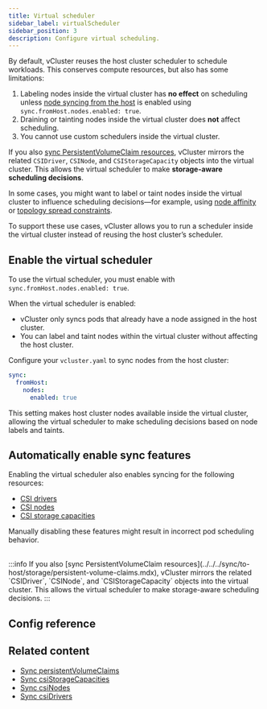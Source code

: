 ```yaml
---
title: Virtual scheduler
sidebar_label: virtualScheduler
sidebar_position: 3
description: Configure virtual scheduling.
---
```



By default, vCluster reuses the host cluster scheduler to schedule workloads. This conserves compute resources, but also has some limitations:

1. Labeling nodes inside the virtual cluster has **no effect** on scheduling unless [node syncing from the host](../../../sync/from-host/nodes) is enabled using `sync.fromHost.nodes.enabled: true`.
2. Draining or tainting nodes inside the virtual cluster does **not** affect scheduling.
3. You cannot use custom schedulers inside the virtual cluster.

If you also [sync PersistentVolumeClaim resources](../../../sync/to-host/storage/persistent-volume-claims.mdx), vCluster mirrors the related `CSIDriver`, `CSINode`, and `CSIStorageCapacity` objects into the virtual cluster. This allows the virtual scheduler to make **storage-aware scheduling decisions**.

In some cases, you might want to label or taint nodes inside the virtual cluster to influence scheduling decisions—for example, using [node affinity](https://kubernetes.io/docs/concepts/scheduling-eviction/assign-pod-node/#affinity-and-anti-affinity) or [topology spread constraints](https://kubernetes.io/docs/concepts/workloads/pods/pod-topology-spread-constraints/).

To support these use cases, vCluster allows you to run a scheduler inside the virtual cluster instead of reusing the host cluster’s scheduler.

## Enable the virtual scheduler

To use the virtual scheduler, you must enable with `sync.fromHost.nodes.enabled: true`.

When the virtual scheduler is enabled:

- vCluster only syncs pods that already have a node assigned in the host cluster.
- You can label and taint nodes within the virtual cluster without affecting the host cluster.

Configure your `vcluster.yaml` to sync nodes from the host cluster:

```yaml
sync:
  fromHost:
    nodes:
      enabled: true
```

This setting makes host cluster nodes available inside the virtual cluster, allowing the virtual scheduler to make scheduling decisions based on node labels and taints.

## Automatically enable sync features

Enabling the virtual scheduler also enables syncing for the following resources:

- [CSI drivers](../../../sync/from-host/csi-drivers.mdx)
- [CSI nodes](../../..//sync/from-host/csi-nodes.mdx)
- [CSI storage capacities](../../../sync/from-host/csi-storage-capacities.mdx)

Manually disabling these features might result in incorrect pod scheduling behavior.

<br/>
:::info
If you also [sync PersistentVolumeClaim resources](../../../sync/to-host/storage/persistent-volume-claims.mdx), vCluster mirrors the related `CSIDriver`, `CSINode`, and `CSIStorageCapacity` objects into the virtual cluster. This allows the virtual scheduler to make storage-aware scheduling decisions.
:::

## Config reference

<VirtualSchedulerConfig/>

## Related content

- [Sync persistentVolumeClaims](../../../sync/to-host/storage/persistent-volume-claims.mdx)
- [Sync csiStorageCapacities](../../../sync/from-host/csi-storage-capacities.mdx)
- [Sync csiNodes](../../../sync/from-host/csi-nodes.mdx)
- [Sync csiDrivers](../../../sync/from-host/csi-drivers.mdx)
